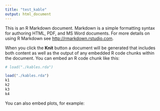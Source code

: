 ---
title: "test_kable"
output: html_document
---

This is an R Markdown document. Markdown is a simple formatting syntax for authoring HTML, PDF, and MS Word documents. For more details on using R Markdown see <http://rmarkdown.rstudio.com>.

When you click the **Knit** button a document will be generated that includes both content as well as the output of any embedded R code chunks within the document. You can embed an R code chunk like this:

```{r, echo=FALSE}
# load("./kables.rda")
```

```{r, echo=FALSE}
load("./kables.rda")
k1
k2
k3
k4
```

You can also embed plots, for example:

